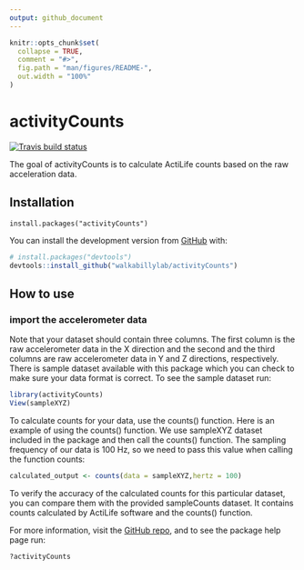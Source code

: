 ```yaml
---
output: github_document
---
```


<!-- README.md is generated from README.Rmd. Please edit that file -->

```r
knitr::opts_chunk$set(
  collapse = TRUE,
  comment = "#>",
  fig.path = "man/figures/README-",
  out.width = "100%"
)
```
# activityCounts

<!-- badges: start -->
[![Travis build status](https://travis-ci.org/walkabillylab/activityCounts.svg?branch=master)](https://travis-ci.org/walkabillylab/activityCounts)
<!-- badges: end -->

The goal of activityCounts is to calculate ActiLife counts based on the raw acceleration data.

## Installation

[//]: # (You can install the released version of activityCounts from [CRAN](https://CRAN.R-project.org) with:)

```undefined
install.packages("activityCounts")
```


You can install the development version from [GitHub](https://github.com/) with:

``` r
# install.packages("devtools")
devtools::install_github("walkabillylab/activityCounts")
```
## How to use

### import the accelerometer data 
Note that your dataset should contain three columns. The first column is the raw accelerometer data in the X direction and the second and the third columns are raw accelerometer data in Y and Z directions, respectively. There is sample dataset available with this package which you can check to make sure your data format is correct. To see the sample dataset run:


```r
library(activityCounts)
View(sampleXYZ)

```

To calculate counts for your data, use the counts() function. Here is an example of using the counts() function. We use sampleXYZ dataset included in the package and then call the counts() function. The sampling frequency of our data is 100 Hz, so we need to pass this value when calling the function counts:
```r
calculated_output <- counts(data = sampleXYZ,hertz = 100)
```

To verify the accuracy of the calculated counts for this particular dataset, you can compare them with the provided sampleCounts dataset. It contains counts calculated by ActiLife software and the counts() function.

For more information, visit the [GitHub repo](https://github.com/walkabillylab/activityCounts), and to see the package help page run:
```r
?activityCounts
```




